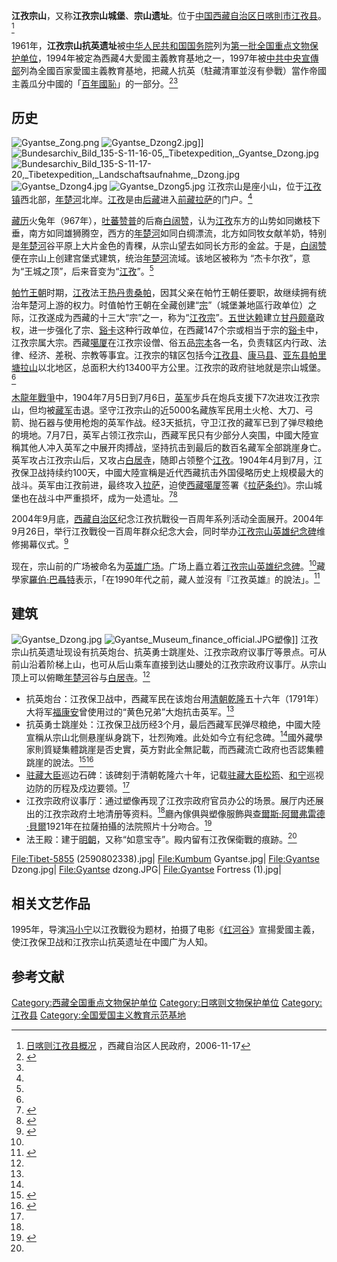 {{文物保护单位
| 级别 = 全国
| 名称 = 江孜宗山抗英遗址
| 图片 = [[File:Tibet_Gyantse.jpg|280px]]
| 编号 = 1-5
| 分类 = 革命遗址及革命纪念建筑物
| 时代 = 1904年
| 所在 = {{CHNML}}[[西藏自治区|西藏自治区]][[日喀則市|日喀則市]][[江孜县|江孜县]]
| 登录 = 1961年
| Cat = 西藏全国重点文物保护单位
}}
{{coord|28|55|4|N|89|35|56|E|display=title}}
'''江孜宗山'''，又称'''江孜宗山城堡'''、'''宗山遗址'''。位于[[中国|中国]][[西藏自治区|西藏自治区]][[日喀則市|日喀則市]][[江孜县|江孜县]]。<ref name=xzrmzf>[http://www.xizang.gov.cn/xzly/zrdl/200611/t20061117_3531.html 日喀则江孜县概况] {{Wayback|url=http://www.xizang.gov.cn/xzly/zrdl/200611/t20061117_3531.html |date=20181114010734 }}，西藏自治区人民政府，2006-11-17</ref>

1961年，'''江孜宗山抗英遗址'''被[[中华人民共和国国务院|中华人民共和国国务院]]列为[[第一批全国重点文物保护单位|第一批全国重点文物保护单位]]，1994年被定為西藏4大愛國主義教育基地之一，1997年被[[中共中央宣傳部|中共中央宣傳部]]列為全國百家愛國主義教育基地，把藏人抗英（駐藏清軍並沒有參戰）當作帝國主義瓜分中國的「[[百年國恥|百年國恥]]」的一部分。<ref>{{Cite news|url=http://npopss-cn.gov.cn/GB/paper1137/1942/312728.html|title=江孜抗英遺址成為國家級愛國主義教育基地|author=楊正林|newspaper=《西藏日報》|date=2000年11月14日|edition=第一版|access-date=2017年11月17日|archive-url=https://web.archive.org/web/20171117065930/http://npopss-cn.gov.cn/GB/paper1137/1942/312728.html|archive-date=2017年11月17日|dead-url=yes}}</ref><ref name="Wong2010"/>

== 历史 ==
[[File:Gyantse_Zong.png|thumb]]
[[File:Gyantse_Dzong2.jpg|thumb]]]]
[[File:Bundesarchiv_Bild_135-S-11-16-05,_Tibetexpedition,_Gyantse_Dzong.jpg|thumb]]
[[File:Bundesarchiv_Bild_135-S-11-17-20,_Tibetexpedition,_Landschaftsaufnahme,_Dzong.jpg|thumb]]
[[File:Gyantse_Dzong4.jpg|thumb]]
[[File:Gyantse_Dzong5.jpg|thumb]]
江孜宗山是座小山，位于[[江孜镇|江孜镇]]西北部，[[年楚河|年楚河]]北岸。[[江孜|江孜]]是由[[后藏|后藏]]进入[[前藏|前藏]][[拉萨|拉萨]]的门户。<ref name=xzrmzf/>

[[藏历|藏历]]火兔年（967年），[[吐蕃|吐蕃]][[赞普|赞普]]的后裔[[白阔赞|白阔赞]]，认为[[江孜|江孜]]东方的山势如同嫩枝下垂，南方如同雄狮腾空，西方的[[年楚河|年楚河]]如同白绸漂流，北方如同牧女献羊奶，特别是[[年楚河|年楚河]]谷平原上大片金色的青稞，从宗山望去如同长方形的金盆。于是，[[白阔赞|白阔赞]]便在宗山上创建宫堡式建筑，统治[[年楚河|年楚河]]流域。该地区被称为 “杰卡尔孜”，意为“王城之顶”，后来音变为“[[江孜|江孜]]”。<ref name=xzrmzf/>

[[帕竹王朝|帕竹王朝]]时期，[[江孜|江孜]]法王[[热丹贵桑帕|热丹贵桑帕]]，因其父亲在帕竹王朝任要职，故继续拥有统治年楚河上游的权力。时值帕竹王朝在全藏创建“[[宗_(行政區)|宗]]”（城堡兼地區行政单位）之际，江孜遂成为西藏的十三大“宗”之一，称为“[[江孜宗|江孜宗]]”。[[五世达赖|五世达赖]]建立[[甘丹颇章|甘丹颇章]]政权，进一步强化了宗、[[谿卡|谿卡]]这种行政单位，在西藏147个宗或相当于宗的[[谿卡|谿卡]]中，江孜宗属大宗。西藏[[噶厦|噶厦]]在江孜宗设僧、俗五品[[宗本|宗本]]各一名，负责辖区内行政、法律、经济、差税、宗教等事宜。江孜宗的辖区包括今[[江孜县|江孜县]]、[[康马县|康马县]]、[[亚东县|亚东县]][[帕里塘拉山|帕里塘拉山]]以北地区，总面积大约13400平方公里。江孜宗的政府驻地就是宗山城堡。<ref name=xzrmzf/>

[[木龍年戰爭|木龍年戰爭]]中，1904年7月5日到7月6日，[[英军|英军]]步兵在炮兵支援下7次进攻江孜宗山，但均被[[藏軍_(清朝)|藏军]]击退。坚守江孜宗山的近5000名藏族军民用土火枪、大刀、弓箭、抛石器与使用枪炮的英军作战。经3天抵抗，守卫江孜的藏军已到了弹尽粮绝的境地。7月7日，英军占领江孜宗山，西藏军民只有少部分人突围，中國大陸宣稱其他人冲入英军之中展开肉搏战，坚持抗击到最后的数百名藏军全部跳崖身亡。英军攻占江孜宗山后，又攻占[[白居寺|白居寺]]，随即占领整个[[江孜|江孜]]。1904年4月到7月，江孜保卫战持续约100天，中國大陸宣稱是近代西藏抗击外国侵略历史上规模最大的战斗。英军由江孜前进，最终攻入[[拉萨|拉萨]]，迫使[[西藏|西藏]][[噶厦|噶厦]]签署《[[拉萨条约|拉萨条约]]》。宗山城堡也在战斗中严重损坏，成为一处遗址。<ref name=wangyi>{{Cite web |url=http://news.163.com/05/0304/13/1E0JLN1200011247.html |title=英国两次武装入侵西藏 曾对藏军进行大屠杀，网易，2005-03-04 |access-date=2013-08-15 |archive-url=https://web.archive.org/web/20140202202528/http://news.163.com/05/0304/13/1E0JLN1200011247.html |archive-date=2014-02-02 |dead-url=yes }}</ref><ref name=rmw>{{Cite web |url=http://www.people.com.cn/GB/paper39/13215/1185294.html |title=百年沧桑“红河谷”，人民网，2004年10月22日 |access-date=2013-08-15 |archive-url=https://web.archive.org/web/20160304233447/http://www.people.com.cn/GB/paper39/13215/1185294.html |archive-date=2016-03-04 |dead-url=no }}</ref>

2004年9月底，[[西藏自治区|西藏自治区]]纪念江孜抗戰役一百周年系列活动全面展开。2004年9月26日，举行江孜戰役一百周年群众纪念大会，同时举办[[江孜宗山英雄纪念碑|江孜宗山英雄纪念碑]]维修揭幕仪式。<ref name=zxw>{{Cite web |url=http://www.chinanews.com/news/2004year/2004-07-26/26/464391.shtml |title=拉萨传真：西藏九月举办纪念江孜抗英百年系列活动，中国新闻网，2004年07月26日 |access-date=2013-08-15 |archive-url=https://web.archive.org/web/20160305083655/http://www.chinanews.com/news/2004year/2004-07-26/26/464391.shtml |archive-date=2016-03-05 |dead-url=no }}</ref>

现在，宗山前的广场被命名为[[英雄广场_(江孜)|英雄广场]]。广场上矗立着[[江孜宗山英雄纪念碑|江孜宗山英雄纪念碑]]。<ref name=zxw/>藏學家[[羅伯·巴聶特|羅伯·巴聶特]]表示，「在1990年代之前，藏人並沒有『江孜英雄』的說法」。<ref name="Wong2010">{{Cite news | url=http://www.nytimes.com/2010/08/10/world/asia/10gyantse.html | title=''China Seizes on a Dark Chapter for Tibet'' | author=Edward Wong | date=2010-08-09 | newspaper=《[[紐約時報|紐約時報]]》 | access-date=2019-02-07 | archive-url=https://web.archive.org/web/20170218083453/http://www.nytimes.com/2010/08/10/world/asia/10gyantse.html | archive-date=2017-02-18 | dead-url=no }}{{en}}</ref>

==建筑==
[[File:Gyantse_Dzong.jpg|thumb]]
[[File:Gyantse_Museum_finance_official.JPG|thumb]]塑像]]
江孜宗山抗英遗址现设有抗英炮台、抗英勇士跳崖处、江孜宗政府议事厅等景点。可从前山沿着阶梯上山，也可从后山乘车直接到达山腰处的江孜宗政府议事厅。从宗山顶上可以俯瞰[[年楚河|年楚河]]谷与[[白居寺|白居寺]]。<ref name=xzrmzf/>

*抗英炮台：江孜保卫战中，西藏军民在该炮台用[[清朝|清朝]][[乾隆|乾隆]]五十六年（1791年）大将军[[福康安|福康安]]曾使用过的“黄色兄弟”大炮抗击英军。<ref name=xzrmzf/>
*抗英勇士跳崖处：江孜保卫战历经3个月，最后西藏军民弹尽粮绝，中國大陸宣稱从宗山北侧悬崖纵身跳下，壮烈殉难。此处如今立有纪念碑。<ref name=xzrmzf/>國外藏學家則質疑集體跳崖是否史實，英方對此全無記載，而西藏流亡政府也否認集體跳崖的說法。<ref>{{cite journal|last=Barnett|first=Robert|year=2012年|title=''Younghusband Redux: Chinese Dramatisations of the British Invasion of Tibet''|url=http://booksandjournals.brillonline.com/content/journals/10.1163/22105018-990123786|journal=Inner Asia|volume=14|pages=202-203頁|doi=10.1163/22105018-990123786|author=|access-date=2019-02-07|archive-url=https://web.archive.org/web/20180613043914/http://booksandjournals.brillonline.com/content/journals/10.1163/22105018-990123786|archive-date=2018-06-13|dead-url=no}}{{en}}</ref><ref>{{Cite journal|url=https://timmyatt.files.wordpress.com/2011/03/myatt-dsena-2008.pdf|format=PDF|title=''Recounting the Past? The Contest between British Historical and New Chinese Interpretations of the Younghusband Mission to Tibet of 1904''|journal=International Journal of the Humanities|year=2009年|volume=6|issue=9|page=111-115頁|author1=Tim Myatt|author2=Peter D'Sena|author=|access-date=2019-02-07|archive-url=https://web.archive.org/web/20171013120423/https://timmyatt.files.wordpress.com/2011/03/myatt-dsena-2008.pdf|archive-date=2017-10-13|dead-url=yes}}{{en}}</ref>
*[[驻藏大臣|驻藏大臣]]巡边石碑：该碑刻于清朝乾隆六十年，记载[[驻藏大臣|驻藏大臣]][[松筠|松筠]]、[[和宁|和宁]]巡视边防的历程及戍边要领。<ref name=xzrmzf/>
*江孜宗政府议事厅：通过塑像再现了江孜宗政府官员办公的场景。展厅内还展出的江孜宗政府土地清册等资料。<ref name=xzrmzf/>廳內傢俱與塑像服飾與[[查爾斯·阿爾弗雷德·貝爾|查爾斯·阿爾弗雷德·貝爾]]1921年在拉薩拍攝的法院照片十分吻合。<ref name="Harris2012">{{cite book|author=Clare Harris|title=''The Museum on the Roof of the World: Art, Politics, and the Representation of Tibet''|url=https://books.google.com/books?id=N979o0TR4uAC&pg=PA129|date=2012-10-30|publisher=University of Chicago Press|isbn=978-0-226-31747-2|pages=129–130頁|access-date=2018-11-13|archive-date=2021-02-04|archive-url=https://web.archive.org/web/20210204141417/https://books.google.com/books?id=N979o0TR4uAC&pg=PA129|dead-url=no}}</ref>
*法王殿：建于[[明朝|明朝]]，又称“如意宝寺”。殿内留有江孜保衛戰的痕跡。<ref name=xzrmzf/>

<gallery>
File:Tibet-5855 (2590802338).jpg|
File:Kumbum Gyantse.jpg|
File:Gyantse Dzong.jpg|
File:Gyantse dzong.JPG|
File:Gyantse Fortress (1).jpg|
</gallery>

== 相关文艺作品 ==
1995年，导演[[冯小宁|冯小宁]]以江孜戰役为题材，拍摄了电影《[[紅河谷_(中國電影)|红河谷]]》宣揚愛國主義，使江孜保卫战和江孜宗山抗英遗址在中國广为人知。

== 参考文献 ==
{{commonscat|Gyantse Dzong}}
{{reflist}}

{{西藏全国重点文物保护单位}}
{{日喀则地标}}
{{DEFAULTSORT:J}}
[[Category:西藏全国重点文物保护单位|Category:西藏全国重点文物保护单位]]
[[Category:日喀则文物保护单位|Category:日喀则文物保护单位]]
[[Category:江孜县|Category:江孜县]]
[[Category:全国爱国主义教育示范基地|Category:全国爱国主义教育示范基地]]